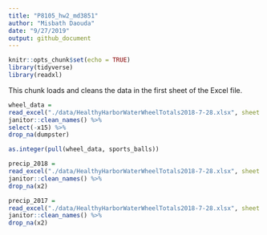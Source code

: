 ```yaml
---
title: "P8105_hw2_md3851"
author: "Misbath Daouda"
date: "9/27/2019"
output: github_document
---
```


```r
knitr::opts_chunk$set(echo = TRUE)
library(tidyverse)
library(readxl)
```

This chunk loads and cleans the data in the first sheet of the Excel file.
```r
wheel_data =
read_excel("./data/HealthyHarborWaterWheelTotals2018-7-28.xlsx", sheet = 1) %>%
janitor::clean_names() %>%
select(-x15) %>%
drop_na(dumpster) 

as.integer(pull(wheel_data, sports_balls))
```

```r
precip_2018 =
read_excel("./data/HealthyHarborWaterWheelTotals2018-7-28.xlsx", sheet = 3) %>%
janitor::clean_names() %>%
drop_na(x2)

```

```r
precip_2017 =
read_excel("./data/HealthyHarborWaterWheelTotals2018-7-28.xlsx", sheet = 4) %>%
janitor::clean_names() %>% 
drop_na(x2)

```


